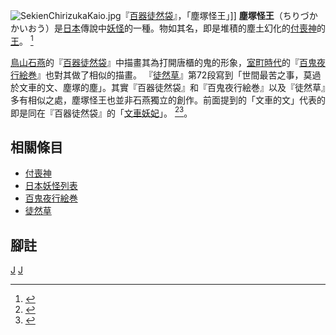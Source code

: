 [[File:SekienChirizukaKaio.jpg|right]]『[[百器徒然袋|百器徒然袋]]』，「塵塚怪王」]]
''' 塵塚怪王'''（ちりづかかいおう）是[[日本|日本]]傳說中[[妖怪|妖怪]]的一種。物如其名，即是堆積的塵土幻化的[[付喪神|付喪神]]的[[君主|王]]。 <ref name="kusanotobe">{{Cite book<!--|和書-->|author=草野巧・戸部民夫|title=日本妖怪博物館|year=1994|publisher=[[新紀元社|新紀元社]]|isbn=978-4-88317- 240-5|pages=130頁}}</ref>

[[鳥山石燕|鳥山石燕]]的『[[百器徒然袋|百器徒然袋]]』中描畫其為打開唐櫃的鬼的形象，[[室町時代|室町時代]]的『[[百鬼夜行絵巻|百鬼夜行絵巻]]』也對其做了相似的描畫。 『[[徒然草|徒然草]]』第72段寫到「世間最苦之事，莫過於文車的文、塵塚的塵」。其實『百器徒然袋』和『百鬼夜行絵巻』以及『徒然草』多有相似之處，塵塚怪王也並非石燕獨立的創作。前面提到的「文車的文」代表的即是同在『百器徒然袋』的「[[文車妖妃|文車妖妃]]」。 <ref name="youkaijiten">{{Cite book<!--|和書-->|author=[[村上健司|村上健司]]編著|title=妖怪事典|year=2000|publisher=[[毎日新聞社|毎日新聞社]]|isbn=978-4- 620-31428-0|pages=221頁}}</ref><ref>{{Cite book<!--|和書-->|author=香川雅信|title=江戸の妖怪革命|year=2005|publisher=[[河出書房新社|河出書房新社]]|isbn=978-4-309-22433-6|pages=177頁}}</ref>。

== 相關條目 ==
*[[付喪神|付喪神]]
*[[日本妖怪列表|日本妖怪列表]]
*[[百鬼夜行絵巻|百鬼夜行絵巻]]
*[[徒然草|徒然草]]
== 腳註 ==
<references/>

[[Category:付丧神|J]]
[[Category:鸟山石燕的妖怪|J]]



{{stub|日本妖怪|Japan-myth-stub.gif}}